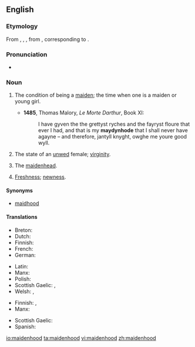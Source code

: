 ==English==

===Etymology===
From {{etyl|enm|en}} {{term|maydenhode|lang=enm}}, {{term|meidenhod|lang=enm}}, {{term|maȝdenhad|lang=enm}}, from {{etyl|ang|en}} {{term/t|ang|mæġdenhād||maidenhood}}, corresponding to {{suffix|maiden|hood}}.

===Pronunciation===
* {{a|UK}} {{IPA|/ˈmeɪd(ə)nhʊd/}}

===Noun===
{{en-noun|~}}

# {{context|uncountable|lang=en}} The condition of being a [[maiden]]; the time when one is a maiden or young girl.
#* '''1485''', Thomas Malory, ''Le Morte Darthur'', Book XI:
#*: I have gyven the the grettyst ryches and the fayryst floure that ever I had, and that is my '''maydynhode''' that I shall never have agayne – and therefore, jantyll knyght, owghe me youre good wyll.
# The state of an [[unwed]] female; [[virginity]].
# {{context|countable|lang=en}} The [[maidenhead]].
# [[freshness|Freshness]]; [[newness]].

====Synonyms====
* [[maidhood]]

====Translations====
{{trans-top|condition of being maiden}}
* Breton: {{t-|br|gwerc'hted}}
* Dutch: {{t+|nl|maagdelijkheid}}
* Finnish: {{t-|fi|neitsyys}}
* French: {{t+|fr|virginité}}
* German: {{t-|de|Jungfrauheid}}
{{trans-mid}}
* Latin: {{t-|la|virginitās|f}}
* Manx: {{t-|gv|moidynys|f}}
* Polish: {{t-|pl|dziewictwo|n}}
* Scottish Gaelic: {{t-|gd|òigheachd|f}}, {{t-|gd|maighdeannas|m}}
* Welsh: {{t-|cy|gwyryfdod|m}}, {{t-|cy|morwyndod|m}}
{{trans-bottom}}

{{trans-top|maidenhead}}
* Finnish: {{t-|fi|neitsyys}}, {{t-|fi|immenkalvo}}
* Manx: {{t-|gv|moidynys|f}}
{{trans-mid}}
* Scottish Gaelic: {{t-|gd|maighdeannas|m}}
* Spanish: {{t+|es|virginidad}}
{{trans-bottom}}

[[io:maidenhood]]
[[ta:maidenhood]]
[[vi:maidenhood]]
[[zh:maidenhood]]